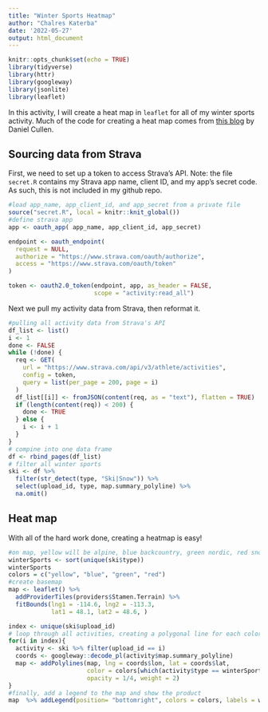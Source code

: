 ```yaml
---
title: "Winter Sports Heatmap"
author: "Chalres Katerba"
date: '2022-05-27'
output: html_document
---
```


```r
knitr::opts_chunk$set(echo = TRUE)
library(tidyverse)
library(httr)
library(googleway)
library(jsonlite)
library(leaflet)
```

In this activity, I will create a heat map in `leaflet` for all of my winter sports activity. Much of the code for creating a heat map comes from [this blog](https://www.dancullen.me/articles/creating-a-heatmap-in-r-with-google-polylines) by Daniel Cullen. 

## Sourcing data from Strava

First, we need to set up a token to access Strava's API. Note: the file `secret.R` contains my Strava app name, client ID, and my app's secret code. As such, this is not included in my github repo. 

```r
#load app_name, app_client_id, and app_secret from a private file
source("secret.R", local = knitr::knit_global())
#define strava app
app <- oauth_app( app_name, app_client_id, app_secret)

endpoint <- oauth_endpoint(
  request = NULL,
  authorize = "https://www.strava.com/oauth/authorize",
  access = "https://www.strava.com/oauth/token"
)

token <- oauth2.0_token(endpoint, app, as_header = FALSE,
                        scope = "activity:read_all")
```

Next we pull my activity data from Strava, then reformat it.

```r
#pulling all activity data from Strava's API
df_list <- list()
i <- 1
done <- FALSE
while (!done) {
  req <- GET(
    url = "https://www.strava.com/api/v3/athlete/activities",
    config = token,
    query = list(per_page = 200, page = i)
  )
  df_list[[i]] <- fromJSON(content(req, as = "text"), flatten = TRUE)
  if (length(content(req)) < 200) {
    done <- TRUE
  } else {
    i <- i + 1
  }
}
# compine into one data frame
df <- rbind_pages(df_list)
# filter all winter sports
ski <- df %>% 
  filter(str_detect(type, "Ski|Snow")) %>%
  select(upload_id, type, map.summary_polyline) %>%
  na.omit()


```

## Heat map

With all of the hard work done, creating a heatmap is easy!

```r
#on map, yellow will be alpine, blue backcountry, green nordic, red snowboard
winterSports <- sort(unique(ski$type)) 
winterSports
colors = c("yellow", "blue", "green", "red")
#create basemap
map <- leaflet() %>% 
  addProviderTiles(providers$Stamen.Terrain) %>%
  fitBounds(lng1 = -114.6, lng2 = -113.3, 
            lat1 = 48.1, lat2 = 48.6, )

index <- unique(ski$upload_id)
# loop through all activities, creating a polygonal line for each colored appropriately
for(i in index){
  activity <- ski %>% filter(upload_id == i)
  coords <- googleway::decode_pl(activity$map.summary_polyline)
  map <- addPolylines(map, lng = coords$lon, lat = coords$lat,
                      color = colors[which(activity$type == winterSports)], 
                      opacity = 1/4, weight = 2)
}
#finally, add a legend to the map and show the product
map  %>% addLegend(position= "bottomright", colors = colors, labels = winterSports)
```



